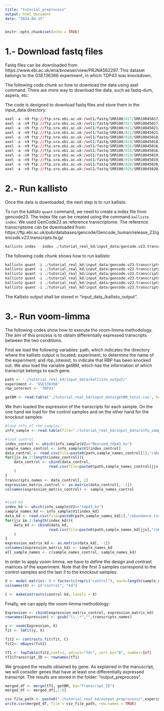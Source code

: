 ```yaml
---
title: "tutorial_preprocess"
output: html_document
date: "2024-04-15"
---
```


```r
knitr::opts_chunk$set(echo = TRUE)
```

# 1.- Download fastq files

Fastq files can be downloaded from https://www.ebi.ac.uk/ena/browser/view/PRJNA562297. This dataset belongs to the GSE136366 experiment, in which TDP43 was knockdown.

The following code chunk so how to download the data using axel command. There are more way to download the data, such as fastq-dum, aspera, etc:

The code is designed to download fastq files and store them in the input_data directory:

```r

axel -a -n9 ftp://ftp.sra.ebi.ac.uk:/vol1/fastq/SRR100/017/SRR10045017/SRR10045017_1.fastq.gz -o ./tutorial_real_kd/input_data/SRR10045017
axel -a -n9 ftp://ftp.sra.ebi.ac.uk:/vol1/fastq/SRR100/017/SRR10045017/SRR10045017_2.fastq.gz -o ./tutorial_real_kd/input_data/SRR10045017
axel -a -n9 ftp://ftp.sra.ebi.ac.uk:/vol1/fastq/SRR100/021/SRR10045021/SRR10045021_1.fastq.gz -o ./tutorial_real_kd/input_data/SRR10045021
axel -a -n9 ftp://ftp.sra.ebi.ac.uk:/vol1/fastq/SRR100/021/SRR10045021/SRR10045021_2.fastq.gz -o ./tutorial_real_kd/input_data/SRR10045021
axel -a -n9 ftp://ftp.sra.ebi.ac.uk:/vol1/fastq/SRR100/018/SRR10045018/SRR10045018_1.fastq.gz -o ./tutorial_real_kd/input_data/SRR10045018
axel -a -n9 ftp://ftp.sra.ebi.ac.uk:/vol1/fastq/SRR100/018/SRR10045018/SRR10045018_2.fastq.gz -o ./tutorial_real_kd/input_data/SRR10045018
axel -a -n9 ftp://ftp.sra.ebi.ac.uk:/vol1/fastq/SRR100/016/SRR10045016/SRR10045016_1.fastq.gz -o ./tutorial_real_kd/input_data/SRR10045016
axel -a -n9 ftp://ftp.sra.ebi.ac.uk:/vol1/fastq/SRR100/016/SRR10045016/SRR10045016_2.fastq.gz -o ./tutorial_real_kd/input_data/SRR10045016
axel -a -n9 ftp://ftp.sra.ebi.ac.uk:/vol1/fastq/SRR100/019/SRR10045019/SRR10045019_1.fastq.gz -o ./tutorial_real_kd/input_data/SRR10045019
axel -a -n9 ftp://ftp.sra.ebi.ac.uk:/vol1/fastq/SRR100/019/SRR10045019/SRR10045019_2.fastq.gz -o ./tutorial_real_kd/input_data/SRR10045019
axel -a -n9 ftp://ftp.sra.ebi.ac.uk:/vol1/fastq/SRR100/020/SRR10045020/SRR10045020_1.fastq.gz -o ./tutorial_real_kd/input_data/SRR10045020
axel -a -n9 ftp://ftp.sra.ebi.ac.uk:/vol1/fastq/SRR100/020/SRR10045020/SRR10045020_2.fastq.gz -o ./tutorial_real_kd/input_data/SRR10045020

```


# 2.- Run kallisto

Once the data is downloaded, the next step is to run kallisto. 

To run the kallisto `quant` command, we need to create a index file from gencode23. The index file can be created using the command `kallisto index`. We used GenCode23 as reference transcriptome. The reference transcriptome can be downloaded from: https://ftp.ebi.ac.uk/pub/databases/gencode/Gencode_human/release_23/gencode.v23.transcripts.fa.gz


```r
kallisto index --index ./tutorial_real_kd/input_data/gencode.v23.transcripts.idx <path to reference transciptome>/gencode.v23.transcripts.fa
```


The following code chunk shows how to run kallisto:


```r

kallisto quant -i ./tutorial_real_kd/input_data/gencode.v23.transcripts.idx -o ./tutorial_real_kd/input_data/kallisto_output/SRR10045016 -b 100 -t 2 ./tutorial_real_kd/input_data/SRR10045016/SRR10045016_1.fastq.gz ./tutorial_real_kd/input_data/SRR10045016/SRR10045016_2.fastq.gz
kallisto quant -i ./tutorial_real_kd/input_data/gencode.v23.transcripts.idx -o ./tutorial_real_kd/input_data/kallisto_output/SRR10045017 -b 100 -t 2 ./tutorial_real_kd/input_data/SRR10045017/SRR10045017_1.fastq.gz ./tutorial_real_kd/input_data/SRR10045017/SRR10045017_2.fastq.gz
kallisto quant -i ./tutorial_real_kd/input_data/gencode.v23.transcripts.idx -o ./tutorial_real_kd/input_data/kallisto_output/SRR10045018 -b 100 -t 2 ./tutorial_real_kd/input_data/SRR10045018/SRR10045018_1.fastq.gz ./tutorial_real_kd/input_data/SRR10045018/SRR10045018_2.fastq.gz
kallisto quant -i ./tutorial_real_kd/input_data/gencode.v23.transcripts.idx -o ./tutorial_real_kd/input_data/kallisto_output/SRR10045019 -b 100 -t 2 ./tutorial_real_kd/input_data/SRR10045019/SRR10045019_1.fastq.gz ./tutorial_real_kd/input_data/SRR10045019/SRR10045019_2.fastq.gz
kallisto quant -i ./tutorial_real_kd/input_data/gencode.v23.transcripts.idx -o ./tutorial_real_kd/input_data/kallisto_output/SRR10045020 -b 100 -t 2 ./tutorial_real_kd/input_data/SRR10045020/SRR10045020_1.fastq.gz ./tutorial_real_kd/input_data/SRR10045020/SRR10045020_2.fastq.gz
kallisto quant -i ./tutorial_real_kd/input_data/gencode.v23.transcripts.idx -o ./tutorial_real_kd/input_data/kallisto_output/SRR10045021 -b 100 -t 2 ./tutorial_real_kd/input_data/SRR10045021/SRR10045021_1.fastq.gz ./tutorial_real_kd/input_data/SRR10045021/SRR10045021_2.fastq.gz


```


The Kallisto output shall be stored in "input_data_/kallisto_output". 


# 3.- Run voom-limma

The following codes show how to execute the voom-limma methodology. The aim of this process is to obtain differentially expressed transcripts between the two conditions.

First we load the following variables: path, which indicates the directory where the kallisto output is located; experiment, to determine the name of the experiment; and rbp_interest, to indicate that RBP has been knocked out. We also load the variable getBM, which has the information of which transcript belongs to each gene.

```r
path <- './tutorial_real_kd/input_data/kallisto_output/'
experiment <- 'GSE136366' 
rbp_interest <- 'TDP43'

getBM <- read.table('./tutorial_real_kd/input_data/getBM_total.csv', header = TRUE, sep = ",")
```


We then loaded the expression of the transcripts for each sample. On the one hand we load for the control samples and on the other hand for the knockout samples:

```r
#load info of the samples:
info_sample <- read.table(file="./tutorial_real_kd/input_data/info_samples.txt",sep="\t")

#load control
index_control <- which(info_sample$V2=="Rescued_tdp43_ko")
sample_names_control <- info_sample$V1[index_control]
data_control <- read.csv(file=paste0(path,sample_names_control[1],"/abundance.tsv"),sep="\t",colClasses=c("character","NULL","NULL","NULL","numeric"))
for(jjx in 2:length(index_control)){
    data_control <- cbind(data_control,
                    read.csv(file=paste0(path,sample_names_control[jjx],"/abundance.tsv"),sep="\t",colClasses=c("NULL","NULL","NULL","NULL","numeric"))
    )
}
transcripts_names <- data_control[, 1]
expression_matrix_control <- as.matrix(data_control[, -1])
colnames(expression_matrix_control) <- sample_names_control


#load kd
index_kd <- which(info_sample$V2=="tdp43_ko")
sample_names_kd <- info_sample$V1[index_kd]
data_kd <- read.csv(file=paste0(path,sample_names_kd[1],"/abundance.tsv"),sep="\t",colClasses=c("character","NULL","NULL","NULL","numeric"))
for(jjx in 2:length(index_kd)){
    data_kd <- cbind(data_kd,
                    read.csv(file=paste0(path,sample_names_kd[jjx],"/abundance.tsv"),sep="\t",colClasses=c("NULL","NULL","NULL","NULL","numeric"))
    )
}
expression_matrix_kd <- as.matrix(data_kd[, -1])
colnames(expression_matrix_kd) <- sample_names_kd
all_sample_names <- c(sample_names_control, sample_names_kd)
```


In order to apply voom-limma, we have to define the design and contrast matrices of the experiment. Note that the first 3 samples correspond to the control samples and the last 3 to the knockout samples:

```r
X <- model.matrix(~ 0 + factor(c(rep(c("control"), each=length(sample_names_control)), rep(c("kd"), each=length(sample_names_kd)))))
colnames(X) <- c("control", "kd")

C <- makeContrasts(control-kd, levels = X)
```


Finally, we can apply the voom-limma methodology:

```r
Expression <- cbind(expression_matrix_control, expression_matrix_kd)
rownames(Expression) <- gsub("\\..*","",transcripts_names)

y <- voom(Expression, X)
fit <- lmFit(y, X)

fit2 <- contrasts.fit(fit, C)
fit2<- eBayes(fit2)

tT1 <- topTable(fit2,coef=1, adjust="fdr", sort.by="B", number=Inf)
tT1$Transcript_ID <- rownames(tT1)

```


We grouped the results obtained by gene. As explained in the manuscript, we will consider genes that have at least one differentially expressed transcript. The results are stored in the folder: "output_preprocess".

```r

merged_df <- merge(tT1, getBM, by="Transcript_ID")
merged_df <- merged_df[,1:8]

csv_file_path <- paste0("./tutorial_real_kd/output_preprocess/",experiment,"_",rbp_interest,"_results.csv")
write.csv(merged_df, file = csv_file_path, row.names = TRUE)
```

